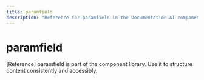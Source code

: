 ```yaml
---
title: paramfield
description: "Reference for paramfield in the Documentation.AI component library."
---
```


# paramfield

[Reference] paramfield is part of the component library. Use it to structure content consistently and accessibly.
